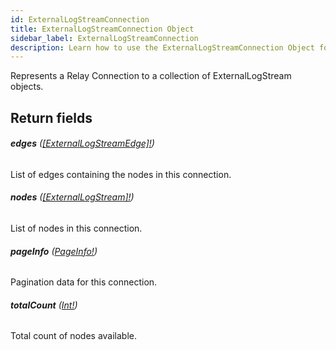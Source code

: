 ```yaml
---
id: ExternalLogStreamConnection
title: ExternalLogStreamConnection Object
sidebar_label: ExternalLogStreamConnection
description: Learn how to use the ExternalLogStreamConnection Object for Prismatic's API.
---
```


Represents a Relay Connection to a collection of ExternalLogStream objects.

## Return fields

###### <b>edges</b> ([[ExternalLogStreamEdge]!](api/schema/object/ExternalLogStreamEdge.mdx))

List of edges containing the nodes in this connection.

###### <b>nodes</b> ([[ExternalLogStream]!](api/schema/object/ExternalLogStream.mdx))

List of nodes in this connection.

###### <b>pageInfo</b> ([PageInfo!](api/schema/object/PageInfo.mdx))

Pagination data for this connection.

###### <b>totalCount</b> ([Int!](api/schema/scalar/Int.mdx))

Total count of nodes available.
